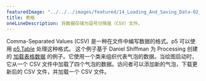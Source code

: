 ```yaml
---
featuredImage: "../../../images/featured/14_Loading_And_Saving_Data-02_Table-thumbnail.png"
title: 表格
oneLineDescription: 将数据存储为逗号分隔值（CSV）文件。
---
```


Comma-Separated Values (CSV) 是一种在文件中编写数据的格式。p5 可以使用 
<a href="https://p5js.org/reference/#/p5.Table" target="_blank">p5.Table</a> 处理这种格式。
这个例子基于 Daniel Shiffman 为 Processing 创建的 
<a href="https://processing.org/examples/loadsavetable.html" target="_blank">加载表格数据</a> 
的例子。它使用一个类来组织代表气泡的数据。当绘图启动时，它从一个 CSV 文件中加载了四个气泡的数据。访问者可以添加新的气泡，下载更新后的 CSV 文件，并加载一个 CSV 文件。
